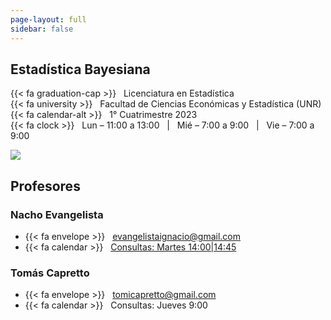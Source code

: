 ```yaml
---
page-layout: full
sidebar: false
---
```


::: {.grid .title-block}

::: {.course-details-title-block .g-col-12 .g-col-sm-8 .order-2 .order-sm-1 .text-sm-start}

::: {.text-center .text-sm-start}

# Estadística Bayesiana {.course-title}

::: {.course-subtitle}
<!--Este es el subtitulo...-->
:::

:::

::: {.course-meta}
{{< fa graduation-cap >}} &nbsp; Licenciatura en Estadística  
{{< fa university >}}     &nbsp; Facultad de Ciencias Económicas y Estadística  (UNR)  
{{< fa calendar-alt >}}   &nbsp; 1° Cuatrimestre 2023  
{{< fa clock >}}   &nbsp; Lun -- 11:00 a 13:00 &nbsp; | &nbsp; Mié -- 7:00 a 9:00 &nbsp; | &nbsp; Vie -- 7:00 a 9:00
:::

:::

::: {.g-col-12 .g-col-sm-4 .order-1 .order-sm-2}

::: {.grid .five-columns}

::: {.g-col-1 .g-col-sm-0}
:::

::: {.g-col-3 .g-col-sm-5}
<img src="utils/imgs/logo.png" class="img-fluid"><img>
:::

::: {.g-col-1 .g-col-sm-0}
:::
:::

:::

:::


## Profesores

::: {.grid .course-details}

::: {.g-col-12 .g-col-sm-6}

### Nacho Evangelista

* {{< fa envelope >}} &nbsp; [evangelistaignacio@gmail.com](mailto:evangelistaignacio@gmail.com)
* {{< fa calendar >}} &nbsp; [Consultas: Martes 14:00|14:45](https://calendar.app.google/VgFTvneiTiXBJ7Xx6)

:::

::: {.g-col-12 .g-col-sm-6}

### Tomás Capretto

* {{< fa envelope >}} &nbsp; [tomicapretto@gmail.com](mailto:tomicapretto@gmail.com)
* {{< fa calendar >}} &nbsp; Consultas: Jueves 9:00
:::
:::
